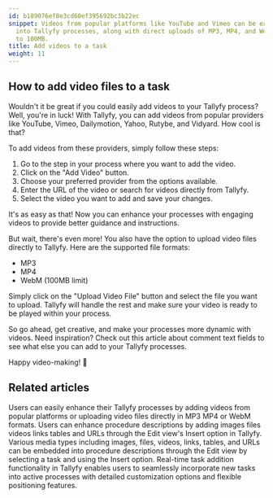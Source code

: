 ```yaml
---
id: b189076ef8e3cd60ef395692bc3b22ec
snippet: Videos from popular platforms like YouTube and Vimeo can be easily integrated
  into Tallyfy processes, along with direct uploads of MP3, MP4, and WebM files up
  to 100MB.
title: Add videos to a task
weight: 11
---
```


## How to add video files to a task

Wouldn't it be great if you could easily add videos to your Tallyfy process? Well, you're in luck! With Tallyfy, you can add videos from popular providers like YouTube, Vimeo, Dailymotion, Yahoo, Rutybe, and Vidyard. How cool is that?

To add videos from these providers, simply follow these steps:

1. Go to the step in your process where you want to add the video.
2. Click on the "Add Video" button.
3. Choose your preferred provider from the options available.
4. Enter the URL of the video or search for videos directly from Tallyfy.
5. Select the video you want to add and save your changes.

It's as easy as that! Now you can enhance your processes with engaging videos to provide better guidance and instructions.

But wait, there's even more! You also have the option to upload video files directly to Tallyfy. Here are the supported file formats:

- MP3
- MP4
- WebM (100MB limit)

Simply click on the "Upload Video File" button and select the file you want to upload. Tallyfy will handle the rest and make sure your video is ready to be played within your process.

So go ahead, get creative, and make your processes more dynamic with videos. Need inspiration? Check out this article about comment text fields to see what else you can add to your Tallyfy processes.

Happy video-making! 🎥


## Related articles
<CardGrid>
<LinkTitleCard header="<b>Edit Task > Add videos to a task</b>" href="/products/pro/tracking-and-tasks/tasks/edit-task/how-can-i-add-videos-to-my-tallyfy-process/" > Users can easily enhance their Tallyfy processes by adding videos from popular platforms or uploading video files directly in MP3 MP4 or WebM formats. </LinkTitleCard>
<LinkTitleCard header="<b>Templates > Insert media</b>" href="/products/pro/documenting/templates/insert-media/" > Users can enhance procedure descriptions by adding images files videos links tables and URLs through the Edit view's Insert option in Tallyfy. </LinkTitleCard>
<LinkTitleCard header="<b>Templates > Insert media</b>" href="/products/pro/documenting/templates/insert-media/" > Various media types including images, files, videos, links, tables, and URLs can be embedded into procedure descriptions through the Edit view by selecting a task and using the Insert option. </LinkTitleCard>
<LinkTitleCard header="<b>Edit Processes > Add tasks to active processes</b>" href="/products/pro/tracking-and-tasks/processes/edit-processes/how-can-i-add-tasks-to-active-processes-on-tallyfy/" > Real-time task addition functionality in Tallyfy enables users to seamlessly incorporate new tasks into active processes with detailed customization options and flexible positioning features. </LinkTitleCard>
</CardGrid>